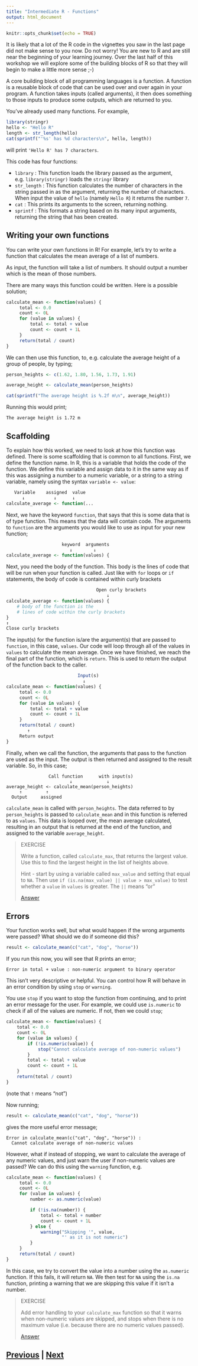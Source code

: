 ```yaml
---
title: "Intermediate R - Functions"
output: html_document
---
```


```r
knitr::opts_chunk$set(echo = TRUE)
```

It is likely that a lot of the R code in the vignettes you saw 
in the last page did not make sense to you now. Do not worry!
You are new to R and are still near the beginning of your
learning journey. Over the last half of this workshop we
will explore some of the building blocks of R so that 
they will begin to make a little more sense ;-)

A core building block of all programming languages is a
function. A function is a reusable block of code that
can be used over and over again in your program. 
A function takes inputs (called arguments), it then 
does something to those inputs to produce some outputs,
which are returned to you.

You've already used many functions. For example,

```R
library(stringr)
hello <- "Hello R"
length <- str_length(hello)
cat(sprintf("'%s' has %d characters\n", hello, length)) 
```

will print `'Hello R' has 7 characters`.

This code has four functions:

* `library` : This function loads the library passed as the argument,
e.g. `library(stringr)` loads the `stringr` library
* `str_length` : This function calculates the number of characters
in the string passed in as the argument, returning the number of 
characters. When input the value of `hello` (namely `Hello R`) it
returns the number `7`.
* `cat` : This prints its arguments to the screen, returning nothing.
* `sprintf` : This formats a string based on its many input arguments,
returning the string that has been created.

## Writing your own functions

You can write your own functions in R! For example, let's try to
write a function that calculates the mean average of a list 
of numbers.

As input, the function will take a list of numbers. It should 
output a number which is the mean of those numbers.

There are many ways this function could be written. Here is a 
possible solution;

```R
calculate_mean <- function(values) {
     total <- 0.0
     count <- 0L
     for (value in values) {
         total <- total + value
         count <- count + 1L
     }
     return(total / count)
}
```

We can then use this function, to, e.g. calculate the average
height of a group of people, by typing;

```R
person_heights <- c(1.62, 1.80, 1.56, 1.73, 1.91)

average_height <- calculate_mean(person_heights)

cat(sprintf("The average height is %.2f m\n", average_height))
```

Running this would print;

```
The average height is 1.72 m
```

## Scaffolding

To explain how this worked, we need to look at how this function
was defined. There is some scaffolding that is common to all functions.
First, we define the function name. In R, this is a variable that holds
the code of the function. We define this variable and assign data to
it in the same way as if this was assigning a number to a numeric
variable, or a string to a string variable, namely using the
syntax `variable <- value`:

```R
   Variable    assigned  value 
      ↓           ↓      ↓
calculate_average <- function(...
```

Next, we have the keyword `function`, that says that this is some
data that is of type function. This means that the data will contain
code. The arguments to `function` are the arguments you would like
to use as input for your new function;

```R
                     keyword  arguments
                        ↓        ↓
calculate_average <- function(values) {
```

Next, you need the body of the function. This body is the lines
of code that will be run when your function is called. Just like
with `for` loops or `if` statements, the body of code
is contained within curly brackets

```R
                                  Open curly brackets
                                      ↓
calculate_average <- function(values) {
    # body of the function is the
    # lines of code within the curly brackets
}
↑
Close curly brackets
```

The input(s) for the function is/are the argument(s) that are
passed to `function`, in this case, `values`. 
Our code will loop through all of the values in `values` to 
calculate the mean average. Once we have finished, we reach
the final part of the function, which is `return`. This is
used to return the output of the function back to the caller.

```R
                           Input(s)
                             ↓
calculate_mean <- function(values) {
     total <- 0.0
     count <- 0L
     for (value in values) {
         total <- total + value
         count <- count + 1L
     }
     return(total / count)
        ↑
     Return output
}
```

Finally, when we call the function, the arguments that pass
to the function are used as the input. The output is then
returned and assigned to the result variable. So, in this case;

```
                Call function      with input(s)
                        ↓             ↓  
average_height <- calculate_mean(person_heights)
     ↑         ↑
  Output     assigned
```

`calculate_mean` is called with `person_heights`. The data referred
to by `person_heights` is passed to `calculate_mean` and in this function
is referred to as `values`. This data is looped over, the mean average
calculated, resulting in an output that is returned at the end of
the function, and assigned to the variable `average_height`.

> EXERCISE
>
> Write a function, called `calculate_max`, that returns the largest value.
> Use this to find the largest height in the list of heights above.
>
> Hint - start by using a variable called `max_value` and setting that
> equal to `NA`. Then use `if (is.na(max_value) || value > max_value)`
> to test whether a `value` in `values` is greater. The `||` means "or"
>
> [Answer](functions_answer01.html)

## Errors

Your function works well, but what would happen if the wrong arguments
were passed? What should we do if someone did this?

```R
result <- calculate_mean(c("cat", "dog", "horse"))
```

If you run this now, you will see that R prints an error;

```
Error in total + value : non-numeric argument to binary operator
```

This isn't very descriptive or helpful. You can control how R will
behave in an error condition by using `stop` or `warning`.

You use `stop` if you want to stop the function from continuing,
and to print an error message for the user. For example,
we could use `is.numeric` to check if all of the values are
numeric. If not, then we could `stop`;

```R
calculate_mean <- function(values) {
    total <- 0.0
    count <- 0L
    for (value in values) {
        if (!is.numeric(value)) {
            stop("Cannot calculate average of non-numeric values")
        }
        total <- total + value
        count <- count + 1L
    }
    return(total / count)
}
```

(note that `!` means "not")

Now running;

```R
result <- calculate_mean(c("cat", "dog", "horse"))
```

gives the more useful error message;

```
Error in calculate_mean(c("cat", "dog", "horse")) : 
  Cannot calculate average of non-numeric values
```

However, what if instead of stopping, we want to calculate
the average of any numeric values, and just warn the user 
if non-numeric values are passed? We can do this using
the `warning` function, e.g.

```R
calculate_mean <- function(values) {
     total <- 0.0
     count <- 0L
     for (value in values) {
         number <- as.numeric(value)

         if (!is.na(number)) {
             total <- total + number
             count <- count + 1L
         } else {
             warning("Skipping '", value, 
                     "' as it is not numeric")
         }
     }
     return(total / count)
}
```

In this case, we try to convert the value into a number using
the `as.numeric` function. If this fails, it will return `NA`.
We then test for `NA` using the `is.na` function, printing
a warning that we are skipping this value if it isn't a number.

> EXERCISE
>
> Add error handling to your `calculate_max` function so that
> it warns when non-numeric values are skipped, and stops
> when there is no maximum value (i.e. because there are
> no numeric values passed).
>
> [Answer](functions_answer02.html)

## [Previous](packages.html) | [Next](dataframes.html)
